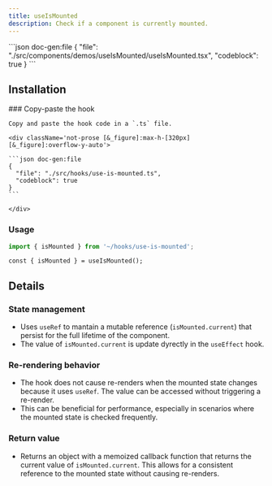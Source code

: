 ```yaml
---
title: useIsMounted
description: Check if a component is currently mounted.
---
```


<ComponentPreview name='use-is-mounted'>
```json doc-gen:file
{
  "file": "./src/components/demos/useIsMounted/useIsMounted.tsx",
  "codeblock": true
}
```
</ComponentPreview>

## Installation

<Steps>
    
  <Step>
    ### Copy-paste the hook
    
    Copy and paste the hook code in a `.ts` file.

    <div className='not-prose [&_figure]:max-h-[320px] [&_figure]:overflow-y-auto'>

    ```json doc-gen:file
    {
      "file": "./src/hooks/use-is-mounted.ts",
      "codeblock": true
    }
    ```

    </div>

  </Step>

</Steps>

### Usage

```ts
import { isMounted } from '~/hooks/use-is-mounted';
```

```tsx
const { isMounted } = useIsMounted();
```

## Details

### State management

- Uses `useRef` to mantain a mutable reference (`isMounted.current`) that persist for the full lifetime of the component.
- The value of `isMounted.current` is update dyrectly in the `useEffect` hook.

### Re-rendering behavior

- The hook does not cause re-renders when the mounted state changes because it uses `useRef`.
  The value can be accessed without triggering a re-render.
- This can be beneficial for performance, especially in scenarios where the mounted state is checked frequently.

### Return value

- Returns an object with a memoized callback function that returns the current value of `isMounted.current`.
  This allows for a consistent reference to the mounted state without causing re-renders.
